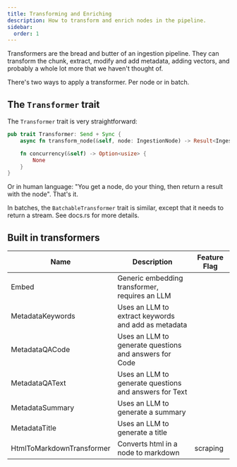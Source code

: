 ```yaml
---
title: Transforming and Enriching
description: How to transform and enrich nodes in the pipeline.
sidebar:
  order: 1
---
```


Transformers are the bread and butter of an ingestion pipeline. They can transform the chunk, extract, modify and add metadata, adding vectors, and probably a whole lot more that we haven't thought of.

There's two ways to apply a transformer. Per node or in batch.

## The `Transformer` trait

The `Transformer` trait is very straightforward:

```rust
pub trait Transformer: Send + Sync {
    async fn transform_node(&self, node: IngestionNode) -> Result<IngestionNode>;

    fn concurrency(&self) -> Option<usize> {
        None
    }
}
```

Or in human language: "You get a node, do your thing, then return a result with the node". That's it.

In batches, the `BatchableTransformer` trait is similar, except that it needs to return a stream. See docs.rs for more details.

## Built in transformers

<small>

| Name                      | Description                                            | Feature Flag |
| ------------------------- | ------------------------------------------------------ | ------------ |
| Embed                     | Generic embedding transformer, requires an LLM         |              |
| MetadataKeywords          | Uses an LLM to extract keywords and add as metadata    |              |
| MetadataQACode            | Uses an LLM to generate questions and answers for Code |              |
| MetadataQAText            | Uses an LLM to generate questions and answers for Text |              |
| MetadataSummary           | Uses an LLM to generate a summary                      |              |
| MetadataTitle             | Uses an LLM to generate a title                        |              |
| HtmlToMarkdownTransformer | Converts html in a node to markdown                    | scraping     |

</small>
